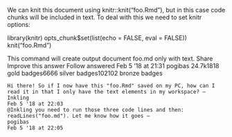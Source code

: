 We can knit this document using knitr::knit("foo.Rmd"), but in this case code chunks will be included in text. To deal with this we need to set knitr options:

library(knitr)
opts_chunk$set(list(echo = FALSE, eval = FALSE))
knit("foo.Rmd")

This command will create output document foo.md only with text.
Share
Improve this answer
Follow
answered Feb 5 '18 at 21:31
pogibas
24.7k1818 gold badges6666 silver badges102102 bronze badges

    Hi there! So if I now have this "foo.Rmd" saved on my PC, how can I read it in that I only have the text elements in my workspace? – 
    Inkling
    Feb 5 '18 at 22:03
    @Inkling you need to run those three code lines and then: readLines("foo.md"). Let me know how it goes – 
    pogibas
    Feb 5 '18 at 22:05
